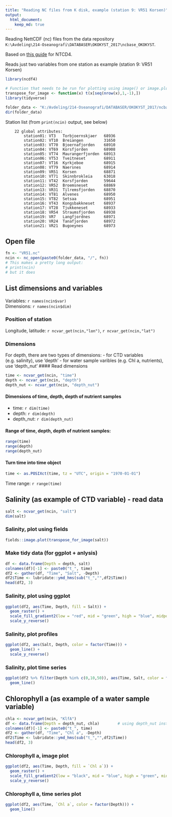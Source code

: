 ```yaml
---
title: "Reading NC files from K disk, example (station 9: VR51 Korsen)"
output: 
  html_document:
    keep_md: true
---
```


Reading NettCDF (nc) files from the data repository  
`K:\Avdeling\214-Oseanografi\DATABASER\OKOKYST_2017\ncbase_OKOKYST`.   
  
Based on [this guide](http://geog.uoregon.edu/GeogR/topics/netCDF-read-ncdf4.html) for NTCD4.
  
Reads just two variables from one station as example (station 9: VR51 Korsen)

```r
library(ncdf4)

# Function that needs to be run for plotting using image() or image.plot()
transpose_for_image <- function(x) t(x[seq(nrow(x),1,-1),])
library(tidyverse)
```

```r
folder_data <- "K:/Avdeling/214-Oseanografi/DATABASER/OKOKYST_2017/ncbase_OKOKYST"
dir(folder_data)
```

Station list (from `print(ncin)` output, see below)
```
    22 global attributes:
        station01: VT3   Torbjoernskjaer   68936
        station02: VT10  Breiangen         31650
        station03: VT70  Bjoernafjorden    68910
        station04: VT69  Korsfjorden       68908
        station05: VT74  Maurangerfjorden  68913
        station06: VT53  Tveitneset        68911
        station07: VT16  Kyrkjeboe         68915
        station08: VT79  Naersnes          68914
        station09: VR51  Korsen            68871
        station10: VT71  Skinnbrokleia     63018
        station11: VT42  Korsfjorden       59644
        station12: VR52  Broemsneset       68869
        station13: VR31  Tilremsfjorden    68870
        station14: VT81  Alvenes           68950
        station15: VT82  Setsaa            68951
        station16: VT43  Kongsbakkneset    68937
        station17: VT28  Tjukkeneset       68933
        station18: VR54  Straumsfjorden    68938
        station19: VR7   Langfjordnes      68971
        station20: VR24  Tanafjorden       68972
        station21: VR21  Bugoeynes         68973
```

## Open file
```r
fn <- "VR51.nc"
ncin <- nc_open(paste0(folder_data, "/", fn))
# This makes a pretty long output:
# print(ncin)
# but it does 
```

## List dimensions and variables
Variables: `r names(ncin$var)`  
Dimensions: `r names(ncin$dim)`  

### Position of station
Longitude, latitude: `r ncvar_get(ncin,"lon")`, `r ncvar_get(ncin,"lat")`

### Dimensions
For depth, there are two types of dimensions:
  - for CTD variables (e.g. salinity), use 'depth'
  - for water sample varibles (e.g. Chl a, nutrients), use 'depth_nut'
#### Read dimensions
```r
time <- ncvar_get(ncin, "time")
depth <- ncvar_get(ncin, "depth")
depth_nut <- ncvar_get(ncin, "depth_nut")
```
#### Dimensions of time, depth, depth of nutrient samples
  - time: `r dim(time)`  
  - depth: `r dim(depth)`
  - depth_nut: `r dim(depth_nut)`  
  
#### Range of time, depth, depth of nutrient samples:
```r
range(time)
range(depth)
range(depth_nut)
```

#### Turn time into time object
```r
time <- as.POSIXct(time, tz = "UTC", origin = "1970-01-01")
```
Time range: `r range(time)`

## Salinity (as example of CTD variable) - read data
```r
salt <- ncvar_get(ncin, "salt")
dim(salt)
```
### Salinity, plot using fields
```r
fields::image.plot(transpose_for_image(salt))
```
### Make tidy data (for ggplot + anlysis)
```r
df <- data.frame(Depth = depth, salt)
colnames(df)[-1] <- paste0("t_", time)
df2 <- gather(df, "Time", "Salt", -Depth)
df2$Time <- lubridate::ymd_hms(sub("t_","",df2$Time))
head(df2, 3)
```

### Salinity, plot using ggplot
```r
ggplot(df2, aes(Time, Depth, fill = Salt)) + 
  geom_raster() +
  scale_fill_gradient2(low = "red", mid = "green", high = "blue", midpoint = 31) +
  scale_y_reverse()
```
### Salinity, plot profiles
```r
ggplot(df2, aes(Salt, Depth, color = factor(Time))) +
  geom_line() + 
  scale_y_reverse()
```
### Salinity, plot time series
```r
ggplot(df2 %>% filter(Depth %in% c(0,10,50)), aes(Time, Salt, color = factor(Depth))) +
  geom_line()
```

## Chlorophyll a (as example of a water sample variable)
```r
chla <- ncvar_get(ncin, "KlfA")
df <- data.frame(Depth = depth_nut, chla)        # using depth_nut instead of depth
colnames(df)[-1] <- paste0("t_", time)
df2 <- gather(df, "Time", "Chl a", -Depth)
df2$Time <- lubridate::ymd_hms(sub("t_","",df2$Time))
head(df2, 3)
```

### Chlorophyll a, image plot
```r
ggplot(df2, aes(Time, Depth, fill = `Chl a`)) + 
  geom_raster() +
  scale_fill_gradient2(low = "black", mid = "blue", high = "green", midpoint = 1) +
  scale_y_reverse()
```
### Chlorophyll a, time series plot
```r
ggplot(df2, aes(Time, `Chl a`, color = factor(Depth))) +
  geom_line()
```

